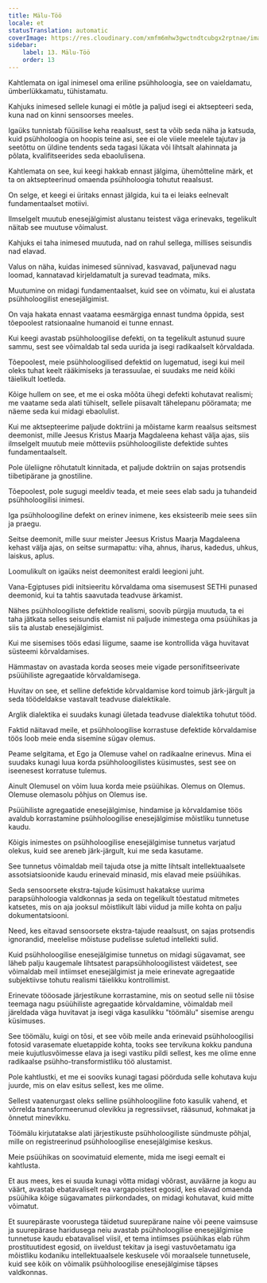 ```yaml
---
title: Mälu-Töö
locale: et
statusTranslation: automatic
coverImage: https://res.cloudinary.com/xmfm6mhw3gwctndtcubgx2rptnae/image/upload/v1741354419/small_cover_la_gran_rebelion_28716e29d2.webp
sidebar:
    label: 13. Mälu-Töö
    order: 13
---
```

Kahtlemata on igal inimesel oma eriline psühholoogia, see on vaieldamatu, ümberlükkamatu, tühistamatu.

Kahjuks inimesed sellele kunagi ei mõtle ja paljud isegi ei aktsepteeri seda, kuna nad on kinni sensoorses meeles.

Igaüks tunnistab füüsilise keha reaalsust, sest ta võib seda näha ja katsuda, kuid psühholoogia on hoopis teine asi, see ei ole viiele meelele tajutav ja seetõttu on üldine tendents seda tagasi lükata või lihtsalt alahinnata ja põlata, kvalifitseerides seda ebaolulisena.

Kahtlemata on see, kui keegi hakkab ennast jälgima, ühemõtteline märk, et ta on aktsepteerinud omaenda psühholoogia tohutut reaalsust.

On selge, et keegi ei üritaks ennast jälgida, kui ta ei leiaks eelnevalt fundamentaalset motiivi.

Ilmselgelt muutub enesejälgimist alustanu teistest väga erinevaks, tegelikult näitab see muutuse võimalust.

Kahjuks ei taha inimesed muutuda, nad on rahul sellega, millises seisundis nad elavad.

Valus on näha, kuidas inimesed sünnivad, kasvavad, paljunevad nagu loomad, kannatavad kirjeldamatult ja surevad teadmata, miks.

Muutumine on midagi fundamentaalset, kuid see on võimatu, kui ei alustata psühholoogilist enesejälgimist.

On vaja hakata ennast vaatama eesmärgiga ennast tundma õppida, sest tõepoolest ratsionaalne humanoid ei tunne ennast.

Kui keegi avastab psühholoogilise defekti, on ta tegelikult astunud suure sammu, sest see võimaldab tal seda uurida ja isegi radikaalselt kõrvaldada.

Tõepoolest, meie psühholoogilised defektid on lugematud, isegi kui meil oleks tuhat keelt rääkimiseks ja terassuulae, ei suudaks me neid kõiki täielikult loetleda.

Kõige hullem on see, et me ei oska mõõta ühegi defekti kohutavat realismi; me vaatame seda alati tühiselt, sellele piisavalt tähelepanu pööramata; me näeme seda kui midagi ebaolulist.

Kui me aktsepteerime paljude doktriini ja mõistame karm reaalsus seitsmest deemonist, mille Jeesus Kristus Maarja Magdaleena kehast välja ajas, siis ilmselgelt muutub meie mõtteviis psühholoogiliste defektide suhtes fundamentaalselt.

Pole üleliigne rõhutatult kinnitada, et paljude doktriin on sajas protsendis tiibetipärane ja gnostiline.

Tõepoolest, pole sugugi meeldiv teada, et meie sees elab sadu ja tuhandeid psühholoogilisi inimesi.

Iga psühholoogiline defekt on erinev inimene, kes eksisteerib meie sees siin ja praegu.

Seitse deemonit, mille suur meister Jeesus Kristus Maarja Magdaleena kehast välja ajas, on seitse surmapattu: viha, ahnus, iharus, kadedus, uhkus, laiskus, aplus.

Loomulikult on igaüks neist deemonitest eraldi leegioni juht.

Vana-Egiptuses pidi initsieeritu kõrvaldama oma sisemusest SETHi punased deemonid, kui ta tahtis saavutada teadvuse ärkamist.

Nähes psühholoogiliste defektide realismi, soovib pürgija muutuda, ta ei taha jätkata selles seisundis elamist nii paljude inimestega oma psüühikas ja siis ta alustab enesejälgimist.

Kui me sisemises töös edasi liigume, saame ise kontrollida väga huvitavat süsteemi kõrvaldamises.

Hämmastav on avastada korda seoses meie vigade personifitseerivate psüühiliste agregaatide kõrvaldamisega.

Huvitav on see, et selline defektide kõrvaldamise kord toimub järk-järgult ja seda töödeldakse vastavalt teadvuse dialektikale.

Arglik dialektika ei suudaks kunagi ületada teadvuse dialektika tohutut tööd.

Faktid näitavad meile, et psühholoogilise korrastuse defektide kõrvaldamise töös loob meie enda sisemine sügav olemus.

Peame selgitama, et Ego ja Olemuse vahel on radikaalne erinevus. Mina ei suudaks kunagi luua korda psühholoogilistes küsimustes, sest see on iseenesest korratuse tulemus.

Ainult Olemusel on võim luua korda meie psüühikas. Olemus on Olemus. Olemuse olemasolu põhjus on Olemus ise.

Psüühiliste agregaatide enesejälgimise, hindamise ja kõrvaldamise töös avaldub korrastamine psühholoogilise enesejälgimise mõistliku tunnetuse kaudu.

Kõigis inimestes on psühholoogilise enesejälgimise tunnetus varjatud olekus, kuid see areneb järk-järgult, kui me seda kasutame.

See tunnetus võimaldab meil tajuda otse ja mitte lihtsalt intellektuaalsete assotsiatsioonide kaudu erinevaid minasid, mis elavad meie psüühikas.

Seda sensoorsete ekstra-tajude küsimust hakatakse uurima parapsühholoogia valdkonnas ja seda on tegelikult tõestatud mitmetes katsetes, mis on aja jooksul mõistlikult läbi viidud ja mille kohta on palju dokumentatsiooni.

Need, kes eitavad sensoorsete ekstra-tajude reaalsust, on sajas protsendis ignorandid, meelelise mõistuse pudelisse suletud intellekti sulid.

Kuid psühholoogilise enesejälgimise tunnetus on midagi sügavamat, see läheb palju kaugemale lihtsatest parapsühholoogilistest väidetest, see võimaldab meil intiimset enesejälgimist ja meie erinevate agregaatide subjektiivse tohutu realismi täielikku kontrollimist.

Erinevate tööosade järjestikune korrastamine, mis on seotud selle nii tõsise teemaga nagu psüühiliste agregaatide kõrvaldamine, võimaldab meil järeldada väga huvitavat ja isegi väga kasulikku "töömälu" sisemise arengu küsimuses.

See töömälu, kuigi on tõsi, et see võib meile anda erinevaid psühholoogilisi fotosid varasemate eluetappide kohta, tooks see tervikuna kokku panduna meie kujutlusvõimesse elava ja isegi vastiku pildi sellest, kes me olime enne radikaalse psühho-transformistliku töö alustamist.

Pole kahtlustki, et me ei sooviks kunagi tagasi pöörduda selle kohutava kuju juurde, mis on elav esitus sellest, kes me olime.

Sellest vaatenurgast oleks selline psühholoogiline foto kasulik vahend, et võrrelda transformeerunud olevikku ja regressiivset, rääsunud, kohmakat ja õnnetut minevikku.

Töömälu kirjutatakse alati järjestikuste psühholoogiliste sündmuste põhjal, mille on registreerinud psühholoogilise enesejälgimise keskus.

Meie psüühikas on soovimatuid elemente, mida me isegi eemalt ei kahtlusta.

Et aus mees, kes ei suuda kunagi võtta midagi võõrast, auväärne ja kogu au väärt, avastab ebatavaliselt rea vargapoistest egosid, kes elavad omaenda psüühika kõige sügavamates piirkondades, on midagi kohutavat, kuid mitte võimatut.

Et suurepäraste voorustega täidetud suurepärane naine või peene vaimsuse ja suurepärase haridusega neiu avastab psühholoogilise enesejälgimise tunnetuse kaudu ebatavalisel viisil, et tema intiimses psüühikas elab rühm prostituutidest egosid, on iiveldust tekitav ja isegi vastuvõetamatu iga mõistliku kodaniku intellektuaalsele keskusele või moraalsele tunnetusele, kuid see kõik on võimalik psühholoogilise enesejälgimise täpses valdkonnas.


